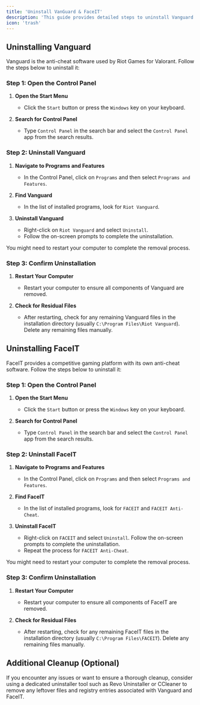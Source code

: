 ```yaml
---
title: 'Uninstall VanGuard & FaceIT'
description: 'This guide provides detailed steps to uninstall Vanguard (the anti-cheat software used by Valorant) and FaceIT (the competitive gaming platform and its anti-cheat software) from your computer.'
icon: 'trash'
---
```


## Uninstalling Vanguard

Vanguard is the anti-cheat software used by Riot Games for Valorant. Follow the steps below to uninstall it:

### Step 1: Open the Control Panel

1. **Open the Start Menu**
    - Click the `Start` button or press the `Windows` key on your keyboard.

2. **Search for Control Panel**
    - Type `Control Panel` in the search bar and select the `Control Panel` app from the search results.

### Step 2: Uninstall Vanguard

1. **Navigate to Programs and Features**
    - In the Control Panel, click on `Programs` and then select `Programs and Features`.

2. **Find Vanguard**
    - In the list of installed programs, look for `Riot Vanguard`.

3. **Uninstall Vanguard**
    - Right-click on `Riot Vanguard` and select `Uninstall`.
    - Follow the on-screen prompts to complete the uninstallation.

<Note>
You might need to restart your computer to complete the removal process.
</Note>

### Step 3: Confirm Uninstallation

1. **Restart Your Computer**
    - Restart your computer to ensure all components of Vanguard are removed.

2. **Check for Residual Files**
    - After restarting, check for any remaining Vanguard files in the installation directory (usually `C:\Program Files\Riot Vanguard`). Delete any remaining files manually.

## Uninstalling FaceIT

FaceIT provides a competitive gaming platform with its own anti-cheat software. Follow the steps below to uninstall it:

### Step 1: Open the Control Panel

1. **Open the Start Menu**
    - Click the `Start` button or press the `Windows` key on your keyboard.

2. **Search for Control Panel**
    - Type `Control Panel` in the search bar and select the `Control Panel` app from the search results.

### Step 2: Uninstall FaceIT

1. **Navigate to Programs and Features**
    - In the Control Panel, click on `Programs` and then select `Programs and Features`.

2. **Find FaceIT**
    - In the list of installed programs, look for `FACEIT` and `FACEIT Anti-Cheat`.

3. **Uninstall FaceIT**
    - Right-click on `FACEIT` and select `Uninstall`. Follow the on-screen prompts to complete the uninstallation.
    - Repeat the process for `FACEIT Anti-Cheat`.

<Note>
You might need to restart your computer to complete the removal process.
</Note>

### Step 3: Confirm Uninstallation

1. **Restart Your Computer**
    - Restart your computer to ensure all components of FaceIT are removed.

2. **Check for Residual Files**
    - After restarting, check for any remaining FaceIT files in the installation directory (usually `C:\Program Files\FACEIT`). Delete any remaining files manually.

## Additional Cleanup (Optional)

If you encounter any issues or want to ensure a thorough cleanup, consider using a dedicated uninstaller tool such as Revo Uninstaller or CCleaner to remove any leftover files and registry entries associated with Vanguard and FaceIT.